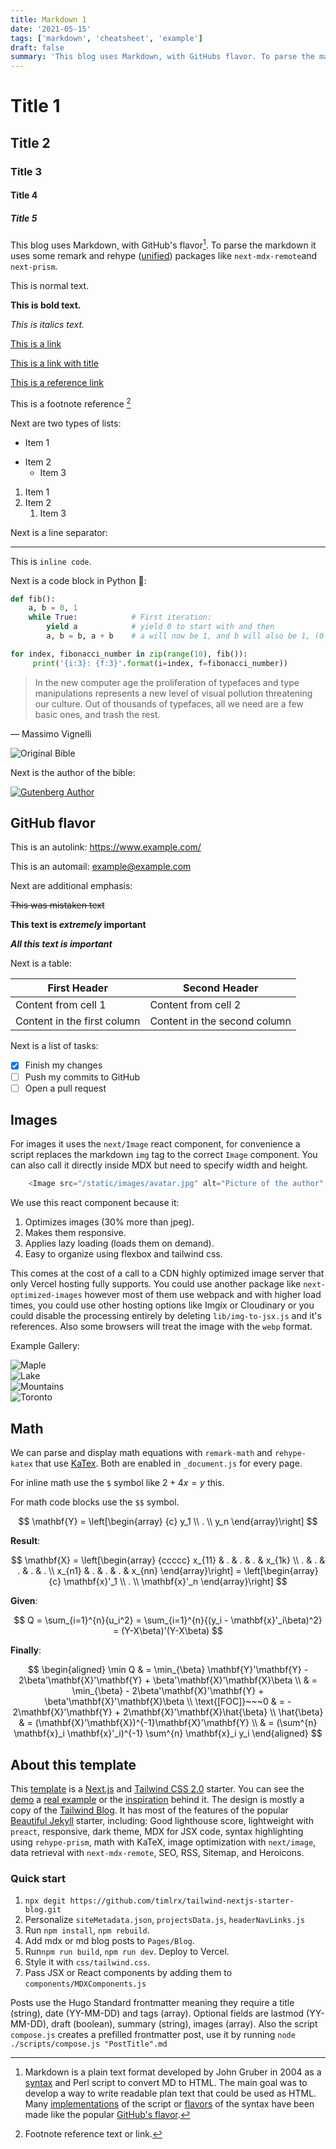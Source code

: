 ```yaml
---
title: Markdown 1
date: '2021-05-15'
tags: ['markdown', 'cheatsheet', 'example']
draft: false
summary: 'This blog uses Markdown, with GitHubs flavor. To parse the markdown it uses some remark and rehype (Unified) packages like next-mdx-remote and next-prism.'
---
```


# Title 1
## Title 2
### Title 3
#### Title 4
##### Title 5

This blog uses Markdown, with GitHub's flavor[^1]. To parse the markdown it uses some remark and rehype ([unified](https://github.com/unifiedjs/unified)) packages like `next-mdx-remote`and `next-prism`.

[^1]: Markdown is a plain text format developed by John Gruber in 2004 as a [syntax](https://daringfireball.net/projects/markdown/syntax) and Perl script to convert MD to HTML. The main goal was to develop a way to write readable plan text that could be used as HTML. Many [implementations](https://github.com/markdown/markdown.github.com/wiki/Implementations) of the script or [flavors](https://github.com/commonmark/commonmark-spec/wiki/markdown-flavors) of the syntax have been made like the popular [GitHub's flavor](https://github.github.com/gfm/).

This is normal text.

**This is bold text.**

*This is italics text.*

[This is a link](http://example.com/)

[This is a link with title](http://example.com/ "With a Title")

[This is a reference link][2]

[2]: http://example.com/  "Reference Title"

This is a footnote reference [^2]

[^2]: Footnote reference text or link.

Next are two types of lists:

+ Item 1
* Item 2
	- Item 3

1. Item 1
2. Item 2
	1. Item 3

Next is a line separator:

***

This is `inline code`.

Next is a code block in Python 🐍:

```python
def fib():
    a, b = 0, 1
    while True:            # First iteration:
        yield a            # yield 0 to start with and then
        a, b = b, a + b    # a will now be 1, and b will also be 1, (0 + 1)

for index, fibonacci_number in zip(range(10), fib()):
     print('{i:3}: {f:3}'.format(i=index, f=fibonacci_number))
```

> In the new computer age the proliferation of typefaces and type manipulations represents a new level of visual pollution threatening our culture. Out of thousands of typefaces, all we need are a few basic ones, and trash the rest.
> 
— Massimo Vignelli


![Original Bible](/static/images/random/42-line-bible.jpg "Optional Title")

Next is the author of the bible:

[![Gutenberg Author](/static/images/random/Gutenberg.jpg "This image is also a link")](https://en.wikipedia.org/wiki/Johannes_Gutenberg)

## GitHub flavor

This is an autolink: https://www.example.com/

This is an automail: example@example.com

Next are additional emphasis:

~~This was mistaken text~~

**This text is _extremely_ important**

***All this text is important***

Next is a table:

| First Header                | Second Header                |
| --------------------------- | ---------------------------- |
| Content from cell 1         | Content from cell 2          |
| Content in the first column | Content in the second column |

Next is a list of tasks:

- [x] Finish my changes
- [ ] Push my commits to GitHub
- [ ] Open a pull request

## Images

For images it uses the `next/Image` react component, for convenience a script replaces the markdown `img` tag to the correct `Image` component. You can also call it directly inside MDX but need to specify width and height.

```js
	<Image src="/static/images/avatar.jpg" alt="Picture of the author" width={500} height={500} />
```

We use this react component because it:

1. Optimizes images (30% more than jpeg).
2. Makes them responsive.
3. Applies lazy loading (loads them on demand).
4. Easy to organize using flexbox and tailwind css.

This comes at the cost of a call to a CDN highly optimized image server that only Vercel hosting fully supports. You could use another package like `next-optimized-images` however most of them use webpack and with higher load times, you could use other hosting options like Imgix or Cloudinary or you could disable the processing entirely by deleting `lib/img-to-jsx.js` and it's references. Also some browsers will treat the image with the `webp` format.

Example Gallery:

<div className="flex flex-wrap -mx-2 overflow-hidden xl:-mx-2">
  <div className="my-1 px-2 w-full overflow-hidden xl:my-1 xl:px-2 xl:w-1/2">
    <Image alt="Maple" src="/static/images/canada/maple.jpg" width={640} height={427} />
  </div>
  <div className="my-1 px-2 w-full overflow-hidden xl:my-1 xl:px-2 xl:w-1/2">
    <Image alt="Lake" src="/static/images/canada/lake.jpg" width={640} height={427} />
  </div>
  <div className="my-1 px-2 w-full overflow-hidden xl:my-1 xl:px-2 xl:w-1/2">
    <Image alt="Mountains" src="/static/images/canada/mountains.jpg" width={640} height={427} />
  </div>
  <div className="my-1 px-2 w-full overflow-hidden xl:my-1 xl:px-2 xl:w-1/2">
    <Image alt="Toronto" src="/static/images/canada/toronto.jpg" width={640} height={427} />
  </div>
</div>

## Math

We can parse and display math equations with `remark-math` and `rehype-katex` that use [KaTex](https://katex.org/docs/supported.html). Both are enabled in `_document.js` for every page. 

For inline math use the `$` symbol like $2+4x = y$ this.

For math code blocks use the `$$` symbol.

$$
\mathbf{Y} = \left[\begin{array}
	{c}
	y_1 \\
	. \\
	y_n
\end{array}\right]
$$

**Result**:

$$
\mathbf{X} = \left[\begin{array}
	{ccccc}
	x_{11} & . & . & . & x_{1k} \\
	. & . & . & . & .  \\
	x_{n1} & . & . & . & x_{nn}
\end{array}\right] =
\left[\begin{array}
	{c}
	\mathbf{x}'_1 \\
	. \\
	\mathbf{x}'_n
\end{array}\right]
$$

**Given**:

$$
Q = \sum_{i=1}^{n}{u_i^2} = \sum_{i=1}^{n}{(y_i - \mathbf{x}'_i\beta)^2} = (Y-X\beta)'(Y-X\beta)
$$

**Finally**:  

$$
\begin{aligned}
	\min Q           & = \min_{\beta} \mathbf{Y}'\mathbf{Y} - 2\beta'\mathbf{X}'\mathbf{Y} + \beta'\mathbf{X}'\mathbf{X}\beta \\
	                 & = \min_{\beta} - 2\beta'\mathbf{X}'\mathbf{Y} + \beta'\mathbf{X}'\mathbf{X}\beta \\
	\text{[FOC]}~~~0 & =  - 2\mathbf{X}'\mathbf{Y} + 2\mathbf{X}'\mathbf{X}\hat{\beta}                  \\
	\hat{\beta}      & = (\mathbf{X}'\mathbf{X})^{-1}\mathbf{X}'\mathbf{Y}                              \\
	                 & = (\sum^{n} \mathbf{x}_i \mathbf{x}'_i)^{-1} \sum^{n} \mathbf{x}_i y_i
\end{aligned}
$$



## About this template

This [template](https://tailwind-nextjs-starter-blog.vercel.app/) is a [Next.js](https://nextjs.org/) and [Tailwind CSS 2.0](https://tailwindcss.com/) starter. You can see the [demo](https://tailwind-nextjs-starter-blog.vercel.app/) a [real example](https://www.timlrx.com) or the [inspiration](https://leerob.io/) behind it. The design is mostly a copy of the [Tailwind Blog](https://blog.tailwindcss.com/). It has most of the features of the popular [Beautiful Jekyll](https://beautifuljekyll.com/) starter, including: Good lighthouse score, lightweight with `preact`, responsive, dark theme, MDX for JSX code, syntax highlighting using `rehype-prism`, math with KaTeX, image optimization with `next/image`, data retrieval with `next-mdx-remote`, SEO, RSS, Sitemap, and Heroicons.

### Quick start

1. `npx degit https://github.com/timlrx/tailwind-nextjs-starter-blog.git`
2. Personalize `siteMetadata.json`, `projectsData.js`, `headerNavLinks.js`
3. Run `npm install`, `npm rebuild`.
4. Add mdx or md blog posts to `Pages/Blog`. 
5. Run`npm run build`, `npm run dev`. Deploy to Vercel.
6. Style it with `css/tailwind.css`.
7. Pass JSX or React components by adding them to `components/MDXComponents.js`

Posts use the Hugo Standard frontmatter meaning they require a title (string), date (YY-MM-DD) and tags (array). Optional fields are lastmod (YY-MM-DD), draft (boolean), summary (string), images (array). Also the script `compose.js` creates a prefilled frontmatter post, use it by running `node ./scripts/compose.js "PostTitle".md`
